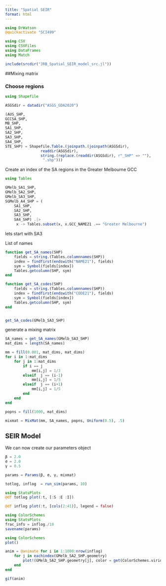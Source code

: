 ```yaml
---
title: "Spatial SEIR"
format: html
---
```

```julia
using DrWatson
@quickactivate "SCI499"
```

```julia
using CSV
using CSVFiles
using DataFrames
using Match

include(srcdir("JRB_Spatial_SEIR_model_src.jl"))
```
##Mixing matrix

### Choose regions

```julia
using Shapefile

ASGSdir = datadir("ASGS_GDA2020")

(AUS_SHP,
GCCSA_SHP,
MB_SHP,
SA1_SHP,
SA2_SHP,
SA3_SHP,
SA4_SHP, 
STE_SHP) = Shapefile.Table.(joinpath.(joinpath(ASGSdir),
                readdir(ASGSdir),
                string.(replace.(readdir(ASGSdir), r"_SHP" => ""),
                 ".shp")))
```
Create an index of the SA regions in the Greater Melbourne GCC
```julia
using Tables

GMelb_SA1_SHP,
GMelb_SA2_SHP,
GMelb_SA3_SHP,
SGMelb_A4_SHP = (
    SA1_SHP,
    SA2_SHP,
    SA3_SHP,
    SA4_SHP) .|>
     x -> Tables.subset(x, x.GCC_NAME21 .== "Greater Melbourne")
```

lets start with SA3

List of names
```julia
function get_SA_names(SHP)              
    fields = string.(Tables.columnnames(SHP)) 
    index = findfirst(endswith("NAME21"), fields)
    sym = Symbol(fields[index])
    Tables.getcolumn(SHP, sym)
end

function get_SA_codes(SHP)              
    fields = string.(Tables.columnnames(SHP)) 
    index = findfirst(endswith("CODE21"), fields)
    sym = Symbol(fields[index])
    Tables.getcolumn(SHP, sym)
end


get_SA_codes(GMelb_SA3_SHP)
```
 generate a mixing matrix 
```julia
SA_names = get_SA_names(GMelb_SA3_SHP)
mat_dims = length(SA_names)

mm = fill(0.001, mat_dims, mat_dims)
for i in 1:mat_dims
    for j in 1:mat_dims
        if i == j 
            mm[i,j] = 1/3
        elseif  j == (i-1)
            mm[i,j] = 1/5
        elseif  j == (i+1)
            mm[i,j] = 1/5
        end
    end
end

popns = fill(1000, mat_dims)
```


```julia
mixmat = MixMat(mm, SA_names, popns, Uniform(0.5), .5)
```
## SEIR Model
We can now create our parameters object

```julia
β = 2.0
σ = 2.0
γ = 0.5

params = Params(β, σ, γ, mixmat)
```

```julia
totlog, inflog  = run_sim(params, 10)
```
```julia
using StatsPlots
@df totlog plot(:t, [:S :E :I])
```
```julia
@df inflog plot(:t, [cols(2:41)], legend = false)
```

```julia
using ColorSchemes
using StatsPlots
frac_infs = inflog./10
savename(params)
```

```julia
using ColorSchemes
plot()

anim = @animate for i in 1:1000:nrow(inflog)
    for j in eachindex(GMelb_SA2_SHP.geometry)
        plot!(GMelb_SA2_SHP.geometry[j], color = get(ColorSchemes.viridis, frac_infs[i, j]))
    end
end

gif(anim)
```
